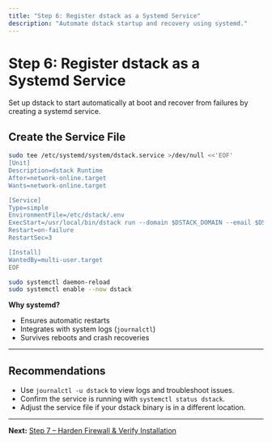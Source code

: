 ```yaml
---
title: "Step 6: Register dstack as a Systemd Service"
description: "Automate dstack startup and recovery using systemd."
---
```


# Step 6: Register dstack as a Systemd Service

Set up dstack to start automatically at boot and recover from failures by creating a systemd service.

## Create the Service File

```bash
sudo tee /etc/systemd/system/dstack.service >/dev/null <<'EOF'
[Unit]
Description=dstack Runtime
After=network-online.target
Wants=network-online.target

[Service]
Type=simple
EnvironmentFile=/etc/dstack/.env
ExecStart=/usr/local/bin/dstack run --domain $DSTACK_DOMAIN --email $DSTACK_EMAIL
Restart=on-failure
RestartSec=3

[Install]
WantedBy=multi-user.target
EOF

sudo systemctl daemon-reload
sudo systemctl enable --now dstack
```

**Why systemd?**
- Ensures automatic restarts
- Integrates with system logs (`journalctl`)
- Survives reboots and crash recoveries

---

## Recommendations
- Use `journalctl -u dstack` to view logs and troubleshoot issues.
- Confirm the service is running with `systemctl status dstack`.
- Adjust the service file if your dstack binary is in a different location.

---

**Next:** [Step 7 – Harden Firewall & Verify Installation](./step-7-firewall-and-verification) 